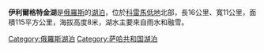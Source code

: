 '''伊利爾格特金湖'''是[[俄羅斯|俄羅斯]]的[[湖泊|湖泊]]，位於[[科雷馬低地|科雷馬低地]]北部，長16公里、寬11公里，面積115平方公里，海拔高度8米，湖水主要來自雨水和融雪。

{{Russia-geo-stub}}
{{coord|display=title}}
[[Category:俄羅斯湖泊|Category:俄羅斯湖泊]]
[[Category:萨哈共和国湖泊|Category:萨哈共和国湖泊]]